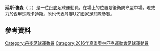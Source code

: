 {{blpunsourced|time=2015-06-08T13:50:08+00:00}}
{{expand|time=2015-06-08T13:50:08+00:00}}
{{noteTA
|G1=Football
|G2=uefa
|1=zh-hans:延斯;zh-hk:贊斯;zh-tw:延斯;
|2=zh-hans:琼森;zh-hk:莊臣;zh-tw:瓊森;
}}
{{Infobox football biography
| name           = 延斯·瓊森
| image          = Jens Jønsson, Dinamarca x África do Sul - Olimpíadas Rio 2016 (cropped1).jpg
| fullname       = Jens Jønsson
| birth_date     = {{birth date and age|1993|1|10|df=y}}
| birth_place    = [[丹麥|丹麥]][[奥胡斯|奥胡斯]]
| height         = {{convert|1.82|m|ftin|abbr=on}}
| position       = [[中場|中場]] 
| currentclub    = [[加的斯足球俱樂部|卡迪斯]]
| clubnumber     = 2
| youthyears1    = {{0|0000}}–2005 |youthclubs1 = Lyseng IF
| youthyears2    = 2005–2011 |youthclubs2 = [[奥胡斯体操协会俱乐部|阿曉斯]]
| years1         = 2011–2016 |clubs1 = [[奥胡斯体操协会俱乐部|阿曉斯]]  |caps1 = 107 |goals1 = 2
| years2         = 2016–2020 |clubs2 = {{le|高耶|Konyaspor}}                     |caps2 = 99  |goals2 = 6
| years3         = 2020–     |clubs3 = [[加的斯足球俱樂部|卡迪斯]]                     |caps3 = 23  |goals3 = 0
| nationalyears1 = 2009      |nationalteam1 = 丹麥U16 | nationalcaps1 = 4  | nationalgoals1 = 1
| nationalyears2 = 2009–2010 |nationalteam2 = 丹麥U17 | nationalcaps2 = 9  | nationalgoals2 = 0
| nationalyears3 = 2011–2012 |nationalteam3 = 丹麥U19 | nationalcaps3 = 6 | nationalgoals3 = 0
| nationalyears4 = 2012      |nationalteam4 = 丹麥U20 | nationalcaps4 = 1 | nationalgoals4 = 1
| nationalyears5 = 2013–2015 |nationalteam5 = [[丹麥21歲以下國家足球隊|丹麥U21]] | nationalcaps5 = 16 | nationalgoals5 = 2
| nationalyears6 = 2016      |nationalteam6 = 丹麥U23 | nationalcaps6 = 2 | nationalgoals6 = 0
| nationalyears7 = 2020– |nationalteam7 = [[丹麥國家足球隊|丹麥]] | nationalcaps7 = 2 | nationalgoals7 = 0
| pcupdate       = 21 February 2021
| ntupdate       = 15 November 2020
}}

'''延斯·瓊森'''（{{lang-da|Jens Jønsson}}；{{bd|1993年|1月10日}}）是一位[[丹麥|丹麥]]足球運動員。在場上的位置是後衛防守型中場。現效力於[[西甲|西甲]]球隊[[加的斯足球俱樂部|卡迪斯]]。他也代表丹麥U21國家足球隊參賽。

==參考資料==
{{Reflist}}

{{卡迪斯足球會球員名單}}
{{2016年奧運會男子足球丹麥參賽名單}}

{{DEFAULTSORT: Jønsson, Jens}}
[[Category:丹麥足球運動員|Category:丹麥足球運動員]]
[[Category:2016年夏季奧林匹克運動會足球運動員|Category:2016年夏季奧林匹克運動會足球運動員]]
